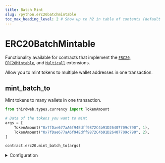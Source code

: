 ```yaml
---
title: Batch Mint
slug: /python.erc20batchmintable
toc_max_heading_level: 2 # Show up to h2 in table of contents (default is up to h3)
---
```


# ERC20BatchMintable

Functionality available for contracts that implement the
[`ERC20`](/solidity/extensions/erc20),
[`ERC20Mintable`](/solidity/extensions/IMintableERC20),
and [`Multicall`](/solidity/extensions/multicall) extensions.

Allow you to mint tokens to multiple wallet addresses in one transaction.

## mint_batch_to

Mint tokens to many wallets in one transaction.

```python
from thirdweb.types.currency import TokenAmount

# Data of the tokens you want to mint
args = [
    TokenAmount("0x7fDae677aA6f94Edff9872C4b91D26407709c790", 1),
    TokenAmount("0x7fDae677aA6f94Edff9872C4b91D26407709c790", 2),
]

contract.erc20.mint_batch_to(args)
```

<details>
<summary>Configuration</summary>
  <div>

#### args

A `List` of `TokenAmount` objects containing the following properties:

```python 
class TokenAmount:
    to_address: str
    amount: Price
```

```python
contract.erc20.mint_batch_to(
  # highlight-start
  [
    TokenAmount("{{wallet_address}}", 0.2),
    TokenAmount("0x...", 1.4),
  ]
  # highlight-end
)
```

</div>
</details>
